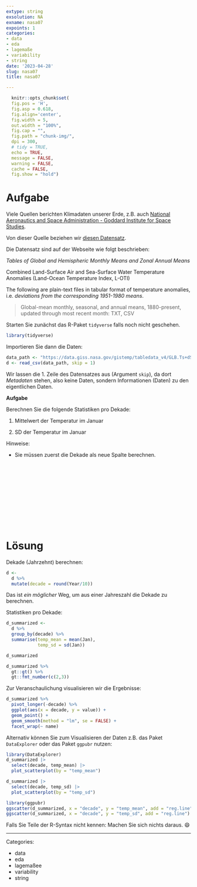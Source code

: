 ```yaml
---
extype: string
exsolution: NA
exname: nasa07
expoints: 1
categories:
- data
- eda
- lagemaße
- variability
- string
date: '2023-04-28'
slug: nasa07
title: nasa07

---
```




```r
  knitr::opts_chunk$set(
  fig.pos = 'H',
  fig.asp = 0.618,
  fig.align='center',
  fig.width = 5,
  out.width = "100%",
  fig.cap = "", 
  fig.path = "chunk-img/",
  dpi = 300,
  # tidy = TRUE,
  echo = TRUE,
  message = FALSE,
  warning = FALSE,
  cache = FALSE,
  fig.show = "hold")
```




# Aufgabe


Viele Quellen berichten Klimadaten unserer Erde, z.B. auch [National Aeronautics and Space Administration - Goddard Institute for Space Studies](https://data.giss.nasa.gov/gistemp/).

Von dieser Quelle beziehen wir [diesen Datensatz](https://data.giss.nasa.gov/gistemp/tabledata_v4/GLB.Ts+dSST.csv).


Die Datensatz sind auf der Webseite wie folgt beschrieben:


*Tables of Global and Hemispheric Monthly Means and Zonal Annual Means*

Combined Land-Surface Air and Sea-Surface Water Temperature Anomalies (Land-Ocean Temperature Index, L-OTI)

The following are plain-text files in tabular format of temperature anomalies, i.e. *deviations from the corresponding 1951-1980 means*.


>   Global-mean monthly, seasonal, and annual means, 1880-present, updated through most recent month: TXT, CSV

Starten Sie zunächst das R-Paket `tidyverse` falls noch nicht geschehen.

```r
library(tidyverse)
```


Importieren Sie dann die Daten:

```r
data_path <- "https://data.giss.nasa.gov/gistemp/tabledata_v4/GLB.Ts+dSST.csv"
d <- read_csv(data_path, skip = 1)
```

Wir lassen die 1. Zeile des Datensatzes aus (Argument `skip`), da dort *Metadaten* stehen,
also keine Daten, sondern Informationen (Daten) zu den eigentlichen Daten.


**Aufgabe**

Berechnen Sie die folgende Statistiken pro Dekade:

1. Mittelwert der Temperatur im Januar
 
2. SD der Temperatur im Januar

Hinweise:

- Sie müssen zuerst die Dekade als neue Spalte berechnen.










</br>
</br>
</br>
</br>
</br>
</br>
</br>
</br>
</br>
</br>

# Lösung

Dekade (Jahrzehnt) berechnen:


```r
d <-
  d %>% 
  mutate(decade = round(Year/10))
```

Das ist *ein möglicher* Weg, um aus einer Jahreszahl die Dekade zu berechnen.

Statistiken pro Dekade:


```r
d_summarized <- 
  d %>% 
  group_by(decade) %>% 
  summarise(temp_mean = mean(Jan),
            temp_sd = sd(Jan))

d_summarized
```

```r
d_summarized %>% 
  gt::gt() %>% 
  gt::fmt_number(c(2,3))
```


Zur Veranschaulichung visualisieren wir die Ergebnisse:

```r
d_summarized %>% 
  pivot_longer(-decade) %>% 
  ggplot(aes(x = decade, y = value)) +
  geom_point() +
  geom_smooth(method = "lm", se = FALSE) +
  facet_wrap(~ name)
```



Alternativ können Sie zum Visualisieren der Daten z.B. das Paket `DataExplorer` oder das Paket `ggpubr` nutzen:


```r
library(DataExplorer)
d_summarized |> 
  select(decade, temp_mean) |> 
  plot_scatterplot(by = "temp_mean")

d_summarized |> 
  select(decade, temp_sd) |> 
  plot_scatterplot(by = "temp_sd")
```



```r
library(ggpubr)
ggscatter(d_summarized, x = "decade", y = "temp_mean", add = "reg.line")
ggscatter(d_summarized, x = "decade", y = "temp_sd", add = "reg.line")
```

Falls Sie Teile der R-Syntax nicht kennen: Machen Sie sich nichts daraus.  😄






---

Categories: 

- data
- eda
- lagemaßee
- variability
- string

